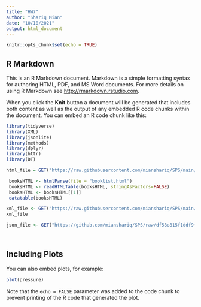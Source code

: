 ---
title: "HW7"
author: "Shariq Mian"
date: "10/10/2021"
output: html_document
---

```{r setup, include=FALSE}
knitr::opts_chunk$set(echo = TRUE)
```

## R Markdown

This is an R Markdown document. Markdown is a simple formatting syntax for authoring HTML, PDF, and MS Word documents. For more details on using R Markdown see <http://rmarkdown.rstudio.com>.

When you click the **Knit** button a document will be generated that includes both content as well as the output of any embedded R code chunks within the document. You can embed an R code chunk like this:


```{r}
library(tidyverse)
library(XML)
library(jsonlite)
library(methods)
library(dplyr)
library(httr)
library(DT)
```

```{r html}
html_file = GET("https://raw.githubusercontent.com/mianshariq/SPS/main/Data%20607/Assignments/Week%207%20Assignment/booklist.html", ,config(sslversion=6,ssl_verifypeer=1))

 booksHTML <- htmlParse(file = "booklist.html")
 booksHTML <- readHTMLTable(booksHTML, stringAsFactors=FALSE)
 booksHTML <- booksHTML[[1]]
 datatable(booksHTML)
```

```{r xml}
xml_file <- GET("https://raw.githubusercontent.com/mianshariq/SPS/main/Data%20607/Assignments/Week%207%20Assignment/booklists.xml", config(sslversion=6,ssl_verifypeer=1))
xml_file

```

```{r json}
json_file <- GET("https://github.com/mianshariq/SPS/raw/df58e815f1ddf9f2b951d3e60c82106262828a14/Data%20607/Assignments/Week%207%20Assignment/booklist.json")
```

```{r}

```


```{r}

```


## Including Plots

You can also embed plots, for example:

```{r pressure, echo=FALSE}
plot(pressure)
```

Note that the `echo = FALSE` parameter was added to the code chunk to prevent printing of the R code that generated the plot.
